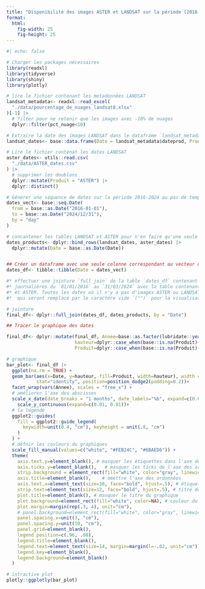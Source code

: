 ```yaml
---
title: "Disponibilité des images ASTER et LANDSAT sur la période [2016-2024]"
format: 
  html:
    fig-width: 25
    fig-height: 25
---
```


```r
#| echo: false

# Charger les packages nécessaires
library(readxl)
library(tidyverse)
library(shiny)
library(plotly)

# lire le fichier contenant les metadonnées LANDSAT
landsat_metadata<- readxl::read_excel(
  "./data/pourcentage_de_nuages_landsat8.xlsx"
)[-1] |>
  # filter pour ne retenir que les images avec -10% de nuages
  dplyr::filter(pct_nuage<10)

# Extraire la date des images LANDSAT dans le dataframe `landsat_metadata`
landsat_dates<- base::data.frame(Date = landsat_metadata$dateprod, Produit = "LANDSAT")

# Lire le fichier contenat les dates LANDSAT
aster_dates<- utils::read.csv(
  "./data/ASTER_dates.csv"
) |>
  # supprimer les doublons
  dplyr::mutate(Produit = "ASTER") |>
  dplyr::distinct()

# Générer une séquence de dates sur la période 2016-2024 au pas de temps journalier.
dates_vect<- base::seq.Date(
  from = base::as.Date("2016-01-01"),
  to = base::as.Date("2024/12/31"),
  by = "day"
)

# concantener les tables LANDSAT et ASTER pour n'en faire qu'une seule table
dates_products<- dplyr::bind_rows(landsat_dates, aster_dates) |>
  dplyr::mutate(Date = base::as.Date(Date))


## Créer un dataframe avec une seule colonne correspondant au vecteur de dates créée plus haut
dates_df<- tibble::tibble(Date = dates_vect)

#* effectuer une jointure `full_join` de la table `dates_df` contenant la séquence de dates
#* journalières du `01/01/2016` au `31/03/2024` avec la table contenant les dates LANDSAT
#* et ASTER. Toutes les dates où il n'y a pas d'images ASTER ou LANDSAT aura des valeurs NA,
#*  qui seront remplacé par le caractère vide `("")` pour la visualisation

# jointure
final_df<- dplyr::full_join(dates_df, dates_products, by = "Date")

## Tracer le graphique des dates

final_df<- dplyr::mutate(final_df, Annee=base::as.factor(lubridate::year(Date)),
                         hauteur=dplyr::case_when(base::is.na(Produit)~0, TRUE~25),
                         Produit=dplyr::case_when(base::is.na(Produit)~" ", TRUE~Produit),)

# graphique
bar_plot<- final_df |>
  ggplot(na.rm = TRUE) +
  geom_bar(aes(x=Date, y=hauteur, fill=Produit, width=hauteur), width = 15,
           stat="identity", position=position_dodge2(padding=0.2))+
  facet_wrap(vars(Annee), scales = "free_x") +
  # améliorer l'axe des abscisses
  scale_x_date(date_breaks = "1 months", date_labels="%b", expand=c(0.01, 0.01))+
    scale_y_continuous(expand=c(0.01, 0.01))+
  # la légende
  ggplot2::guides(
    fill = ggplot2::guide_legend(
      keywidth=unit(0.4, "cm"), keyheight = unit(.8, "cm")
    )
  ) +
  # défnir les couleurs du graphiques
  scale_fill_manual(values=c("white", "#FEB24C", "#6BAED6")) +
  theme(
    axis.text.y=element_blank(), # masquer les étiquettes dans l'axe des ordonnées
    axis.ticks.y=element_blank(),   # masquer les ticks de l'axe des ordonnées
    strip.background = element_rect(fill="white", color="gray", linewidth=1),
    axis.title=element_blank(),    # omettre l'axe des ordonnées
    axis.text.x=element_text(size=10, face="bold", hjust=.5), # étiquette de l'axe des abscisses
    strip.text=element_text(size=12, face="bold", hjust=.5), # titre des panels graphiques
    plot.title=element_blank(), # masquer le titre du graphique
    plot.background=element_rect(fill="white", color=NA), # couleur du fond du plan
    plot.margin=margin(rep(.3, 4), unit="cm"),
    # panel.background=element_rect(fill="white", color="gray", linewidth=1),
    panel.spacing.x=unit(3, "cm"),
    panel.spacing.y=unit(10, "cm"),
    panel.grid=element_blank(),
    legend.position=c(.96, .08),
    legend.title=element_blank(),
    legend.text=element_text(size=14, margin=margin(l=-.02, unit="cm")),
    legend.key=element_blank(),
    legend.background=element_blank()
  )

# intractive plot
plotly::ggplotly(bar_plot)
```
